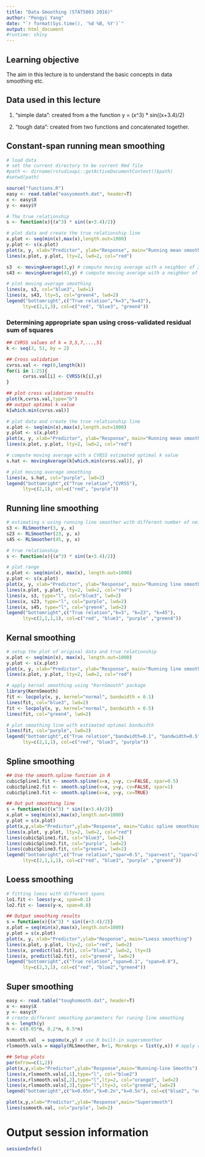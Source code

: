 ```yaml
---
title: "Data Smoothing (STAT5003 2016)"
author: "Pengyi Yang"
date: "`r format(Sys.time(), '%d %B, %Y')`"
output: html_document
#runtime: shiny
---
```


## Learning objective
The aim in this lecture is to understand the basic concepts in data smoothing etc.

## Data used in this lecture
(1) "simple data": created from a the function y = (x^3) * sin((x+3.4)/2)

(2) "tough data": created from two functions and concatenated together.

## Constant-span running mean smoothing
```r
# load data
# set the current directory to be current Rmd file
#path <- dirname(rstudioapi::getActiveDocumentContext()$path)
#setwd(path)

source("functions.R")
easy <- read.table("easysmooth.dat", header=T)
x <- easy$X
y <- easy$Y

# The true relationship
s <- function(x){(x^3) * sin((x+3.4)/2)}

# plot data and create the true relationship line
x.plot <- seq(min(x),max(x),length.out=1000)
y.plot <- s(x.plot)
plot(x, y, xlab="Predictor", ylab="Response", main="Running mean smoothing")
lines(x.plot, y.plot, lty=2, lwd=2, col="red")

s3  <- movingAverage(3,y) # compute moving average with a neighbor of 3
s43 <- movingAverage(43,y) # compute moving average with a neighbor of 43

# plot moving average smoothing
lines(x, s3, col="blue3", lwd=1)
lines(x, s43, lty=5, col="green4", lwd=2)
legend("bottomright",c("True relation","k=3","k=43"),
      lty=c(2,1,3), col=c("red", "blue3", "green4"))

```

### Determining appropriate span using cross-validated residual sum of squares
```r
## CVRSS values of k = 3,5,7,...,51
k <- seq(3, 51, by = 2)

## Cross validation
cvrss.val <- rep(0,length(k))
for(i in 1:25){
      cvrss.val[i] <- CVRSS(k[i],y)
}

## plot cross validation results
plot(k,cvrss.val,type="b")
## output optimal k value
k[which.min(cvrss.val)]

# plot data and create the true relationship line
x.plot <- seq(min(x),max(x),length.out=1000)
y.plot <- s(x.plot)
plot(x, y, xlab="Predictor", ylab="Response", main="Running mean smoothing")
lines(x.plot, y.plot, lty=2, lwd=2, col="red")

# compute moving average with a CVRSS estimated optimal k value
s.hat <- movingAverage(k[which.min(cvrss.val)], y)

# plot moving average smoothing
lines(x, s.hat, col="purple", lwd=2)
legend("bottomright",c("True relation","CVRSS"),
      lty=c(2,1), col=c("red", "purple"))
```

## Running line smoothing
```r
# estimating s using running line smoother with different number of neighbours
s3 <- RLSmoother(3, y, x)
s23 <- RLSmoother(23, y, x)
s45 <- RLSmoother(45, y, x)

# true relationship
s <- function(x){(x^3) * sin((x+3.4)/2)}

# plot range
x.plot <- seq(min(x), max(x), length.out=1000)
y.plot <- s(x.plot)
plot(x, y, xlab="Predictor", ylab="Response", main="Running line smoothing")
lines(x.plot, y.plot, lty=2, lwd=2, col="red")
lines(x, s3, type="l", col="blue3", lwd=2)
lines(x, s23, type="l", col="purple", lwd=2)
lines(x, s45, type="l", col="green4", lwd=2)
legend("bottomright",c("True relation","k=3", "k=23", "k=45"),
      lty=c(2,1,1,1), col=c("red", "blue3", "purple" ,"green4"))
```

## Kernal smoothing
```r
# setup the plot of original data and true relationship
x.plot <- seq(min(x), max(x), length.out=1000)
y.plot <- s(x.plot)
plot(x, y, xlab="Predictor", ylab="Response", main="Running line smoothing")
lines(x.plot, y.plot, lty=2, lwd=2, col="red")

# apply kernal smoothing using "KernSmooth" package
library(KernSmooth)
fit <- locpoly(x, y, kernel="normal", bandwidth = 0.1)
lines(fit, col="blue3", lwd=2)
fit <- locpoly(x, y, kernel="normal", bandwidth = 0.5)
lines(fit, col="green4", lwd=2)

# plot smoothing line with estimated optimal bandwidth
lines(fit, col="purple", lwd=2)
legend("bottomright",c("True relation","bandwidth=0.1", "bandwidth=0.5"),
      lty=c(2,1,1), col=c("red", "blue3", "purple"))
```

## Spline smoothing
```r
## Use the smooth.spline function in R
cubicSpline1.fit <- smooth.spline(x=x, y=y, cv=FALSE, spar=0.5)
cubicSpline2.fit <- smooth.spline(x=x, y=y, cv=FALSE, spar=1)
cubicSpline3.fit <- smooth.spline(x=x, y=y, cv=TRUE)

## Out put smoothing line
s = function(x){(x^3) * sin((x+3.4)/2)}
x.plot = seq(min(x),max(x),length.out=1000)
y.plot = s(x.plot)
plot(x,y,xlab="Predictor",ylab="Response", main="Cubic spline smoothing")
lines(x.plot, y.plot, lty=2, lwd=2, col="red")
lines(cubicSpline1.fit, col="blue3", lwd=2)
lines(cubicSpline2.fit, col="purple", lwd=2)
lines(cubicSpline3.fit, col="green4", lwd=2)
legend("bottomright",c("True relation","spar=0.5", "spar=est", "spar=1"),
      lty=c(2,1,1,1), col=c("red", "blue3", "purple" ,"green4"))
```

## Loess smoothing
```r
# fitting loess with different spans
lo1.fit <- loess(y~x, span=0.1)
lo2.fit <- loess(y~x, span=0.8)

## Output smoothing results
s = function(x){(x^3) * sin((x+3.4)/2)}
x.plot = seq(min(x),max(x),length.out=1000)
y.plot = s(x.plot)
plot(x, y, xlab="Predictor",ylab="Response", main="Loess smoothing")
lines(x.plot, y.plot, lty=2, col="red", lwd=2)
lines(x, predict(lo1.fit), col="blue2", lwd=2, lty=3)
lines(x, predict(lo2.fit), col="green4", lwd=2)
legend("bottomright",c("True relation","span=0.1", "span=0.8"),
      lty=c(2,3,1), col=c("red", "blue2","green4"))
```


## Super smoothing
```r
easy <- read.table("toughsmooth.dat", header=T)
x <- easy$X
y <- easy$Y
# create different smoothing parameters for runing line smoothing
n <- length(y)
h <- c(0.05*n, 0.2*n, 0.5*n)

ssmooth.val  = supsmu(x,y) # use R built-in supersmoother
rlsmooth.vals = mapply(RLSmoother, h+1, MoreArgs = list(y,x)) # apply running line smoothing with different smoothing parameters

## Setup plots
par(mfrow=c(1,2))
plot(x,y,xlab="Predictor",ylab="Response",main="Running-line Smooths")
lines(x,rlsmooth.vals[,1],type="l", col="blue2")
lines(x,rlsmooth.vals[,2],type="l",lty=2, col="orange3", lwd=2)
lines(x,rlsmooth.vals[,3],type="l",lty=3, col="green4", lwd=2)
legend("bottomright",c("k=0.05n","k=0.2n","k=0.5n"), col=c("blue2", "orange3", "green4"), lty=1:3)

plot(x,y,xlab="Predictor",ylab="Response",main="Supersmooth")
lines(ssmooth.val, col="purple", lwd=2)
```

# Output session information
```r
sessionInfo()
```





